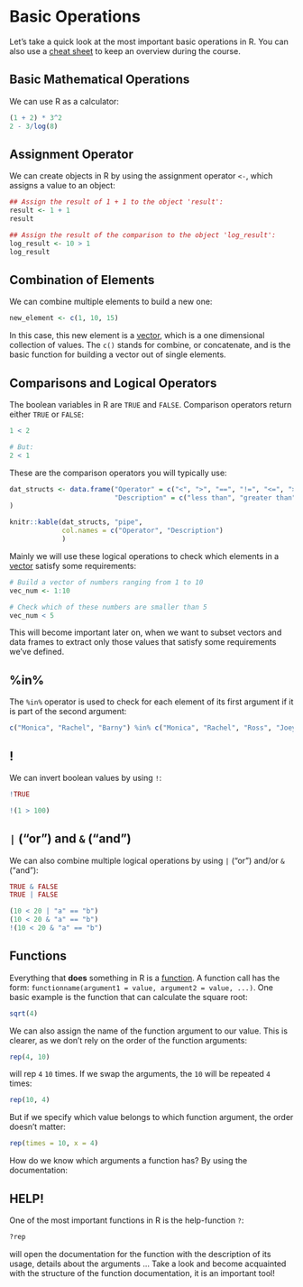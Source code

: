 # Basic Operations

Let's take a quick look at the most important basic operations in R. You can also use a [cheat sheet](https://iqss.github.io/dss-workshops/R/Rintro/base-r-cheat-sheet.pdf) to keep an overview during the course.

## Basic Mathematical Operations

We can use R as a calculator:

```r
(1 + 2) * 3^2
2 - 3/log(8)
```

## Assignment Operator

We can create objects in R by using the assignment operator `<-`, which assigns a value to an object:

```r
## Assign the result of 1 + 1 to the object 'result':
result <- 1 + 1
result

## Assign the result of the comparison to the object 'log_result':
log_result <- 10 > 1
log_result
```

## Combination of Elements

We can combine multiple elements to build a new one:

```r
new_element <- c(1, 10, 15)
```

In this case, this new element is a [vector](./qmd/final_exercise/data_structures.html#vector), which is a one dimensional collection of values. The `c()` stands for combine, or concatenate, and is the basic function for building a vector out of single elements.

## Comparisons and Logical Operators

The boolean variables in R are `TRUE` and `FALSE`. Comparison operators return either `TRUE` or `FALSE`:

```r
1 < 2

# But:
2 < 1

```

These are the comparison operators you will typically use:

```r
dat_structs <- data.frame("Operator" = c("<", ">", "==", "!=", "<=", ">=", "%in%"),
                          "Description" = c("less than", "greater than", "equal to", "not equal to", "less or equal", "greater or equal", "part of")
)

knitr::kable(dat_structs, "pipe",
             col.names = c("Operator", "Description")
             ) 
```

Mainly we will use these logical operations to check which elements in a [vector](data_structures.qmd#vector) satisfy some requirements:

```r
# Build a vector of numbers ranging from 1 to 10
vec_num <- 1:10

# Check which of these numbers are smaller than 5
vec_num < 5
```

This will become important later on, when we want to subset vectors and data frames to extract only those values that satisfy some requirements we've defined.

## %in%

The `%in%` operator is used to check for each element of its first argument if it is part of the second argument:

```r
c("Monica", "Rachel", "Barny") %in% c("Monica", "Rachel", "Ross", "Joey", "Phoebe", "Chandler")
```

## !

We can invert boolean values by using `!`:

```r
!TRUE

!(1 > 100)
```

## `|` ("or") and `&` ("and")

We can also combine multiple logical operations by using `|` ("or") and/or `&` ("and"):

```r
TRUE & FALSE
TRUE | FALSE

(10 < 20 | "a" == "b")
(10 < 20 & "a" == "b")
!(10 < 20 & "a" == "b")

```

## Functions

Everything that **does** something in R is a [function](../functions/functions.qmd). A function call has the form: `functionname(argument1 = value, argument2 = value, ...)`. One basic example is the function that can calculate the square root:

```r
sqrt(4)
```

We can also assign the name of the function argument to our value. This is clearer, as we don't rely on the order of the function arguments:

```r
rep(4, 10)
```

will rep `4` `10` times. If we swap the arguments, the `10` will be repeated `4` times:

```r
rep(10, 4)
```

But if we specify which value belongs to which function argument, the order doesn't matter:

```r
rep(times = 10, x = 4)
```

How do we know which arguments a function has? By using the documentation:

## HELP!

One of the most important functions in R is the help-function `?`:

```r
?rep
```

will open the documentation for the function with the description of its usage, details about the arguments ... Take a look and become acquainted with the structure of the function documentation, it is an important tool!
